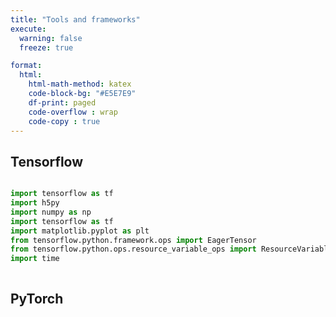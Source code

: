 ```yaml
---
title: "Tools and frameworks"
execute: 
  warning: false
  freeze: true

format:
  html:
    html-math-method: katex
    code-block-bg: "#E5E7E9"
    df-print: paged
    code-overflow : wrap
    code-copy : true
---
```


## Tensorflow

``` python

import tensorflow as tf
import h5py
import numpy as np
import tensorflow as tf
import matplotlib.pyplot as plt
from tensorflow.python.framework.ops import EagerTensor
from tensorflow.python.ops.resource_variable_ops import ResourceVariable
import time

```

``` python3
```

## PyTorch
